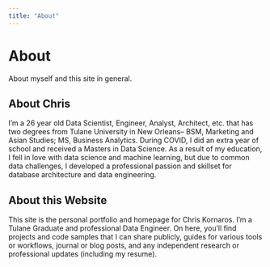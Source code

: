 ```yaml
---
title: "About"
---
```

# About
About myself and this site in general. 

## About Chris
I'm a 26 year old Data Scientist, Engineer, Analyst, Architect, etc. that has two degrees from Tulane University in New Orleans-- BSM, Marketing and Asian Studies; MS, Business Analytics. During COVID, I did an extra year of school and received a Masters in Data Science. As a result of my education, I fell in love with data science and machine learning, but due to common data challenges, I developed a professional passion and skillset for database architecture and data engineering.

## About this Website
This site is the personal portfolio and homepage for Chris Kornaros. I'm a Tulane Graduate and professional Data Engineer. On here, you'll find projects and code samples that I can share publicly, guides for various tools or workflows, journal or blog posts, and any independent research or professional updates (including my resume). 
